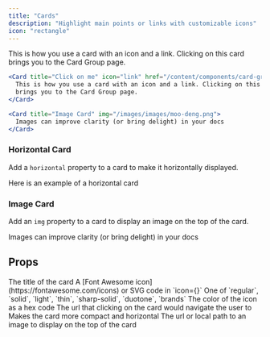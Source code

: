 ```yaml
---
title: "Cards"
description: "Highlight main points or links with customizable icons"
icon: "rectangle"
---
```


<Card title="Card Title" icon="link" href="/content/components/card-groups">
  This is how you use a card with an icon and a link. Clicking on this card
  brings you to the Card Group page.
</Card>

<RequestExample>

```jsx Card Example
<Card title="Click on me" icon="link" href="/content/components/card-group">
  This is how you use a card with an icon and a link. Clicking on this card
  brings you to the Card Group page.
</Card>
```

```jsx Image Card Example
<Card title="Image Card" img="/images/images/moo-deng.png">
  Images can improve clarity (or bring delight) in your docs
</Card>
```

</RequestExample>

### Horizontal Card

Add a `horizontal` property to a card to make it horizontally displayed.

<Card title="Horizontal Card" icon="text-size" horizontal>
  Here is an example of a horizontal card
</Card>

### Image Card

Add an `img` property to a card to display an image on the top of the card.

<Card title="Image Card" img="/images/moo-deng.png">
  Images can improve clarity (or bring delight) in your docs
</Card>

## Props

<ResponseField name="title" type="string" required>
  The title of the card
</ResponseField>

<ResponseField name="icon" type="string or svg">
  A [Font Awesome icon](https://fontawesome.com/icons) or SVG code in `icon={}`
</ResponseField>

<ResponseField name="iconType" type="string">
  One of `regular`, `solid`, `light`, `thin`, `sharp-solid`, `duotone`, `brands`
</ResponseField>

<ResponseField name="color" type="string">
  The color of the icon as a hex code
</ResponseField>

<ResponseField name="href" type="string">
  The url that clicking on the card would navigate the user to
</ResponseField>

<ResponseField name="horizontal" type="boolean">
  Makes the card more compact and horizontal
</ResponseField>

<ResponseField name="img" type="string">
  The url or local path to an image to display on the top of the card
</ResponseField>
